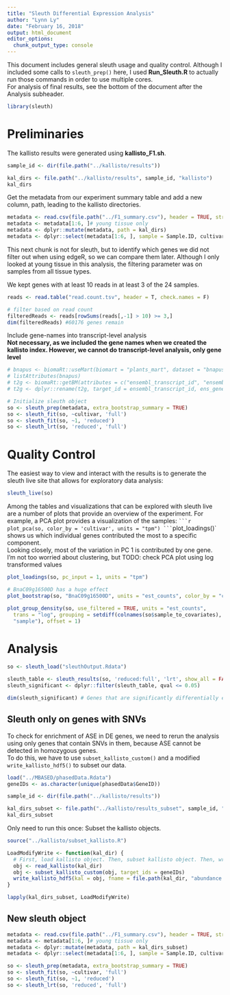 ```yaml
---
title: "Sleuth Differential Expression Analysis"
author: "Lynn Ly"
date: "February 16, 2018"
output: html_document
editor_options: 
  chunk_output_type: console
---
```


This document includes general sleuth usage and quality control. Although I included some calls to `sleuth_prep()` here, I used **Run_Sleuth.R** to actually run those commands in order to use multiple cores.  
For analysis of final results, see the bottom of the document after the Analysis subheader.

```r
library(sleuth)
```

# Preliminaries

The kallisto results were generated using **kallisto_F1.sh**.
```r
sample_id <- dir(file.path("../kallisto/results"))

kal_dirs <- file.path("../kallisto/results", sample_id, "kallisto")
kal_dirs
```

Get the metadata from our experiment summary table and add a new column, path, leading to the kallisto directories.  
```r
metadata <- read.csv(file.path("../F1_summary.csv"), header = TRUE, stringsAsFactors=FALSE)
metadata <- metadata[1:6, ]# young tissue only
metadata <- dplyr::mutate(metadata, path = kal_dirs)
metadata <- dplyr::select(metadata[1:6, ], sample = Sample.ID, cultivar, path)
```

This next chunk is not for sleuth, but to identify which genes we did not filter out when using edgeR, so we can compare them later. Although I only looked at young tissue in this analysis, the filtering parameter was on samples from all tissue types.

We kept genes with at least 10 reads in at least 3 of the 24 samples. 
```r
reads <- read.table("read.count.tsv", header = T, check.names = F)

# filter based on read count 
filteredReads <- reads[rowSums(reads[,-1] > 10) >= 3,]
dim(filteredReads) #60176 genes remain
```

Include gene-names into transcript-level analysis  
**Not necessary, as we included the gene names when we created the kallisto index. However, we cannot do transcript-level analysis, only gene level**
```r
# bnapus <- biomaRt::useMart(biomart = "plants_mart", dataset = "bnapus_eg_gene", host = "plants.ensembl.org")
# listAttributes(bnapus)
# t2g <- biomaRt::getBM(attributes = c("ensembl_transcript_id", "ensembl_gene_id", "external_gene_name"), mart = bnapus)
# t2g <- dplyr::rename(t2g, target_id = ensembl_transcript_id, ens_gene = ensembl_gene_id, ext_gene = external_gene_name)
```

```r
# Initialize sleuth object
so <- sleuth_prep(metadata, extra_bootstrap_summary = TRUE)
so <- sleuth_fit(so, ~cultivar, 'full')
so <- sleuth_fit(so, ~1, 'reduced')
so <- sleuth_lrt(so, 'reduced', 'full')
```

# Quality Control 

The easiest way to view and interact with the results is to generate the sleuth live site that allows for exploratory data analysis:

```r
sleuth_live(so)
```

Among the tables and visualizations that can be explored with sleuth live are a number of plots that provide an overview of the experiment. For example, a PCA plot provides a visualization of the samples:
`
```r
plot_pca(so, color_by = 'cultivar', units = "tpm")
```
`plot_loadings()` shows us which individual genes contributed the most to a specific component.  
Looking closely, most of the variation in PC 1 is contributed by one gene.  
I'm not too worried about clustering, but TODO: check PCA plot using log transformed values

```r
plot_loadings(so, pc_input = 1, units = "tpm")

# BnaC09g16500D has a huge effect
plot_bootstrap(so, "BnaC09g16500D", units = "est_counts", color_by = "cultivar")
```

```r
plot_group_density(so, use_filtered = TRUE, units = "est_counts",
  trans = "log", grouping = setdiff(colnames(so$sample_to_covariates),
  "sample"), offset = 1)
```

# Analysis

```r
so <- sleuth_load("sleuthOutput.Rdata")

sleuth_table <- sleuth_results(so, 'reduced:full', 'lrt', show_all = FALSE)
sleuth_significant <- dplyr::filter(sleuth_table, qval <= 0.05)

dim(sleuth_significant) # Genes that are significantly differentially expressed
```

## Sleuth only on genes with SNVs

To check for enrichment of ASE in DE genes, we need to rerun the analysis using only genes that contain SNVs in them, because ASE cannot be detected in homozygous genes.  
To do this, we have to use `subset_kallisto_custom()` and a modified `write_kallisto_hdf5()` to subset our data. 

```r
load("../MBASED/phasedData.Rdata")
geneIDs <- as.character(unique(phasedData$GeneID))

sample_id <- dir(file.path("../kallisto/results"))

kal_dirs_subset <- file.path("../kallisto/results_subset", sample_id, "kallisto")
kal_dirs_subset
```

Only need to run this once: Subset the kallisto objects. 
```r
source("../kallisto/subset_kallisto.R")

LoadModifyWrite <- function(kal_dir) {
  # First, load kallisto object. Then, subset kallisto object. Then, write new, subsetted version to the original location
  obj <- read_kallisto(kal_dir)
  obj <- subset_kallisto_custom(obj, target_ids = geneIDs)
  write_kallisto_hdf5(kal = obj, fname = file.path(kal_dir, "abundance.h5"))
}

lapply(kal_dirs_subset, LoadModifyWrite)
```

## New sleuth object

```r
metadata <- read.csv(file.path("../F1_summary.csv"), header = TRUE, stringsAsFactors=FALSE)
metadata <- metadata[1:6, ]# young tissue only
metadata <- dplyr::mutate(metadata, path = kal_dirs_subset)
metadata <- dplyr::select(metadata[1:6, ], sample = Sample.ID, cultivar, path)

so <- sleuth_prep(metadata, extra_bootstrap_summary = TRUE)
so <- sleuth_fit(so, ~cultivar, 'full')
so <- sleuth_fit(so, ~1, 'reduced')
so <- sleuth_lrt(so, 'reduced', 'full')
```